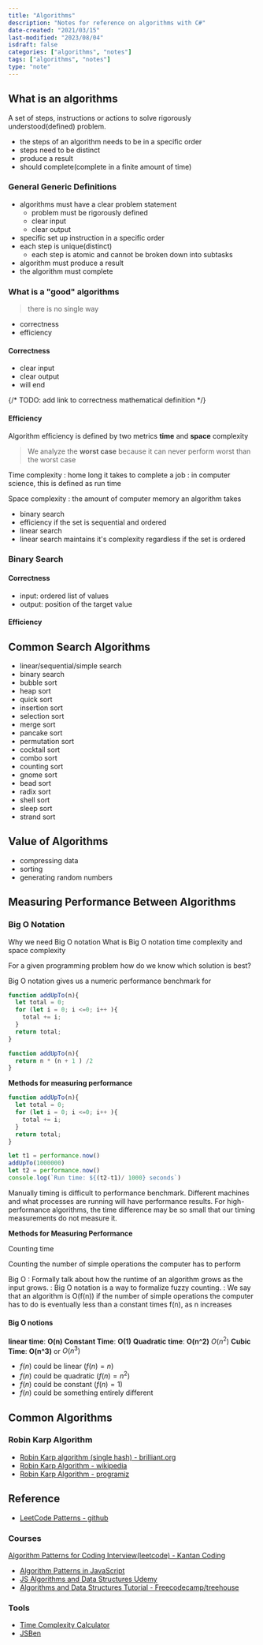```yaml
---
title: "Algorithms"
description: "Notes for reference on algorithms with C#"
date-created: "2021/03/15"
last-modified: "2023/08/04"
isdraft: false
categories: ["algorithms", "notes"]
tags: ["algorithms", "notes"]
type: "note"
---
```



## What is an algorithms

A set of steps, instructions or actions to solve rigorously understood(defined) problem.

- the steps of an algorithm needs to be in a specific order
- steps need to be distinct
- produce a result
- should complete(complete in a finite amount of time)

### General Generic Definitions

- algorithms must have a clear problem statement
  - problem must be rigorously defined
  - clear input
  - clear output
- specific set up instruction in a specific order
- each step is unique(distinct)
  - each step is atomic and cannot be broken down into subtasks
- algorithm must produce a result
- the algorithm must complete

### What is a "good" algorithms

> there is no single way

- correctness
- efficiency

#### Correctness

- clear input
- clear output
- will end

 {/* TODO: add link to correctness mathematical definition  */}

#### Efficiency

Algorithm efficiency is defined by two metrics **time** and **space** complexity

> We analyze the **worst case** because it can never perform worst than the worst case

Time complexity
: home long it takes to complete a job
: in computer science, this is defined as run time

Space complexity
: the amount of computer memory an algorithm takes

- binary search
- efficiency if the set is sequential and ordered
- linear search
- linear search maintains it's complexity regardless if the set is ordered

### Binary Search

#### Correctness

- input: ordered list of values
- output: position of the target value

#### Efficiency

## Common Search Algorithms

- linear/sequential/simple search
- binary search
- bubble sort
- heap sort
- quick sort
- insertion sort
- selection sort
- merge sort
- pancake sort
- permutation sort
- cocktail sort
- combo sort
- counting sort
- gnome sort
- bead sort
- radix sort
- shell sort
- sleep sort
- strand sort

## Value of Algorithms

- compressing data
- sorting
- generating random numbers

## Measuring Performance Between Algorithms

### Big O Notation

Why we need Big O notation
What is Big O notation
time complexity and space complexity

For a given programming problem how do we know which solution is best?

Big O notation gives us a numeric performance benchmark for

```JavaScript
function addUpTo(n){
  let total = 0;
  for (let i = 0; i <=0; i++ ){
    total += i;
  }
  return total;
}
```

```JavaScript
function addUpTo(n){
  return n * (n + 1 ) /2
}
```

**Methods for measuring performance**

```JavaScript
function addUpTo(n){
  let total = 0;
  for (let i = 0; i <=0; i++ ){
    total += i;
  }
  return total;
}

let t1 = performance.now()
addUpTo(1000000)
let t2 = performance.now()
console.log(`Run time: ${(t2-t1)/ 1000} seconds`)
```

Manually timing is difficult to performance benchmark. Different machines and what processes are running will have performance results. For high-performance algorithms, the time difference may be so small that our timing measurements do not measure it.

**Methods for Measuring Performance**

Counting time

Counting the number of simple operations the computer has to perform

Big O
: Formally talk about how the runtime of an algorithm grows as the input grows.
: Big O notation is a way to formalize fuzzy counting.
: We say that an algorithm is O(f(n)) if the number of simple operations the computer has to do is eventually less than a constant times f(n), as n increases

#### Big O notions

**linear time**: **O(n)** 
**Constant Time**: **O(1)**
**Quadratic time**: **O(n^2)** $O(n^2)$
**Cubic Time**: **O(n^3)** or $O(n^3)$



- $f(n)$ could be linear $(f(n) = n)$
- $f(n)$ could be quadratic $(f(n) = n^2)$
- $f(n)$ could be constant $(f(n) = 1)$
- $f(n)$ could be something entirely different

## Common Algorithms 

### Robin Karp Algorithm 

- [Robin Karp algorithm (single hash) - brilliant.org](https://brilliant.org/wiki/rabin-karp-algorithm/#:~:text=The%20Rabin%2DKarp%20algorithm%20is,important%20application%20of%20computer%20science.)
- [Robin Karp Algorithm - wikipedia](https://en.wikipedia.org/wiki/Rabin%E2%80%93Karp_algorithm)
- [Robin Karp Algorithm - programiz](https://www.programiz.com/dsa/rabin-karp-algorithm)

## Reference

- [LeetCode Patterns - github](https://github.com/seanprashad/leetcode-patterns)

### Courses 

[Algorithm Patterns for Coding Interview(leetcode) - Kantan Coding](https://www.youtube.com/watch?v=cpgAULF6Vpw&list=PL7g1jYj15RUOjoeZAJsWjwV8XUo9r0hwc&pp=iAQB)

<Box mb={6}>
	<YouTube youTubeId="cpgAULF6Vpw"></YouTube>
</Box>


- [Algorithm Patterns in JavaScript](/algorithm-patterns-in-javascript)
- [JS Algorithms and Data Structures Udemy](https://www.udemy.com/course/js-algorithms-and-data-structures-masterclass/learn/lecture/11198358#overview)
- [Algorithms and Data Structures Tutorial - Freecodecamp/treehouse](https://www.youtube.com/watch?v=8hly31xKli0)

### Tools

- [Time Complexity Calculator](https://www.timecomplexity.ai/)
- [JSBen](https://jsben.ch/)
